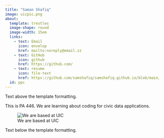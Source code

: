 ```yaml
---
title: "Saman Shafiq"
image: uicpic.png
about: 
  template: trestles
  image-shape: round
  image-width: 15em
  links: 
    - text: Email
      icon: envelop
      href: mailto:noreply@email.zz
    - text: GitHub
      icon: github
      href: https://github.com/
    - text: resume
      icon: file-text
      href: https://github.com/samshafiq/samshafiq.github.io/blob/main/resume.pdf
  id: ppc
---
```


Text above the template formatting.

:::{#ppc}
This is PA 446.
We are learning about coding for civic data applications. 

![We are based at UIC](atuic.png)

:::

Text below the template formatting.

